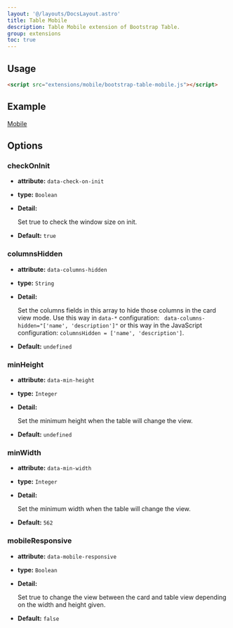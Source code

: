 ```yaml
---
layout: '@/layouts/DocsLayout.astro'
title: Table Mobile
description: Table Mobile extension of Bootstrap Table.
group: extensions
toc: true
---
```


## Usage

```html
<script src="extensions/mobile/bootstrap-table-mobile.js"></script>
```

## Example

[Mobile](https://examples.bootstrap-table.com/#extensions/mobile.html)

## Options

### checkOnInit

- **attribute:** `data-check-on-init`

- **type:** `Boolean`

- **Detail:**

  Set true to check the window size on init.

- **Default:** `true`

### columnsHidden

- **attribute:** `data-columns-hidden`

- **type:** `String`

- **Detail:**

  Set the columns fields in this array to hide those columns in the card view mode. Use this way in `data-*` configuration: ` data-columns-hidden="['name', 'description']"` or this way in the JavaScript configuration: `columnsHidden = ['name', 'description']`.

- **Default:** `undefined`

### minHeight

- **attribute:** `data-min-height`

- **type:** `Integer`

- **Detail:**

  Set the minimum height when the table will change the view.

- **Default:** `undefined`

### minWidth

- **attribute:** `data-min-width`

- **type:** `Integer`

- **Detail:**

  Set the minimum width when the table will change the view.

- **Default:** `562`

### mobileResponsive

- **attribute:** `data-mobile-responsive`

- **type:** `Boolean`

- **Detail:**

  Set true to change the view between the card and table view depending on the width and height given.

- **Default:** `false`
